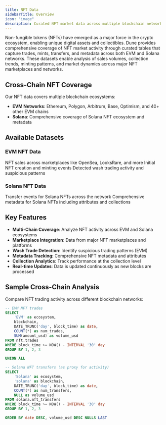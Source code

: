 ```yaml
---
title: NFT Data
sidebarTitle: Overview
icon: "image"
description: Curated NFT market data across multiple blockchain networks
---
```


Non-fungible tokens (NFTs) have emerged as a major force in the crypto ecosystem, enabling unique digital assets and collectibles. Dune provides comprehensive coverage of NFT market activity through curated tables that capture trades, mints, transfers, and metadata across both EVM and Solana networks. These datasets enable analysis of sales volumes, collection trends, minting patterns, and market dynamics across major NFT marketplaces and networks.

## Cross-Chain NFT Coverage

Our NFT data covers multiple blockchain ecosystems:

- **EVM Networks**: Ethereum, Polygon, Arbitrum, Base, Optimism, and 40+ other EVM chains
- **Solana**: Comprehensive coverage of Solana NFT ecosystem and metadata

## Available Datasets

### EVM NFT Data

<CardGroup cols={2}>
  <Card title="NFT Trades" icon="shop" href="/data-catalog/curated/nft-trades/evm/nft-trades">
    NFT sales across marketplaces like OpenSea, LooksRare, and more
  </Card>

  <Card title="NFT Mints" icon="plus" href="/data-catalog/curated/nft-trades/evm/nft-mints">
    Initial NFT creation and minting events
  </Card>

  <Card title="Wash Trades" icon="broom" href="/data-catalog/curated/nft-trades/evm/nft-wash-trades">
    Detected wash trading activity and suspicious patterns
  </Card>
</CardGroup>

### Solana NFT Data

<CardGroup cols={2}>
  <Card title="NFT Transfers" icon="arrow-right-arrow-left" href="/data-catalog/curated/nft-trades/solana/solana-nft-transfers">
    Transfer events for Solana NFTs across the network
  </Card>

  <Card title="NFT Metadata" icon="hexagon-vertical-nft" href="/data-catalog/curated/nft-trades/solana/solana-nft-metadata">
    Comprehensive metadata for Solana NFTs including attributes and collections
  </Card>
</CardGroup>

## Key Features

- **Multi-Chain Coverage**: Analyze NFT activity across EVM and Solana ecosystems
- **Marketplace Integration**: Data from major NFT marketplaces and platforms
- **Wash Trade Detection**: Identify suspicious trading patterns (EVM)
- **Metadata Tracking**: Comprehensive NFT metadata and attributes
- **Collection Analytics**: Track performance at the collection level
- **Real-time Updates**: Data is updated continuously as new blocks are processed

## Sample Cross-Chain Analysis

Compare NFT trading activity across different blockchain networks:

```sql
-- EVM NFT trades
SELECT 
    'EVM' as ecosystem,
    blockchain,
    DATE_TRUNC('day', block_time) as date,
    COUNT(*) as num_trades,
    SUM(amount_usd) as volume_usd
FROM nft.trades
WHERE block_time >= NOW() - INTERVAL '30' day
GROUP BY 1, 2, 3

UNION ALL

-- Solana NFT transfers (as proxy for activity)
SELECT 
    'Solana' as ecosystem,
    'solana' as blockchain,
    DATE_TRUNC('day', block_time) as date,
    COUNT(*) as num_transfers,
    NULL as volume_usd
FROM solana.nft_transfers
WHERE block_time >= NOW() - INTERVAL '30' day
GROUP BY 1, 2, 3

ORDER BY date DESC, volume_usd DESC NULLS LAST
```